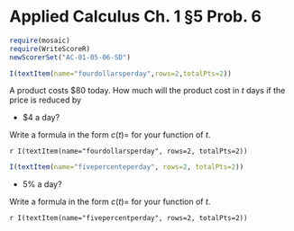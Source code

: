 Applied Calculus Ch. 1 §5 Prob. 6
========================================================
```r
require(mosaic)
require(WriteScoreR)
newScorerSet("AC-01-05-06-SD")
```

``` r
I(textItem(name="fourdollarsperday",rows=2,totalPts=2))
```

A product costs \$80 today.  How much will the product cost in $t$ days if the price is reduced by 

* \$4 a day?

Write a formula in the form $c(t) =$  for your function of $t$.

`r I(textItem(name="fourdollarsperday", rows=2, totalPts=2))`


```r
I(textItem(name="fivepercenteperday", rows=2, totalPts=2))
```

* 5% a day?

Write a formula in the form $c(t) =$  for your function of $t$.

`r I(textItem(name="fivepercentperday", rows=2, totalPts=2))`

